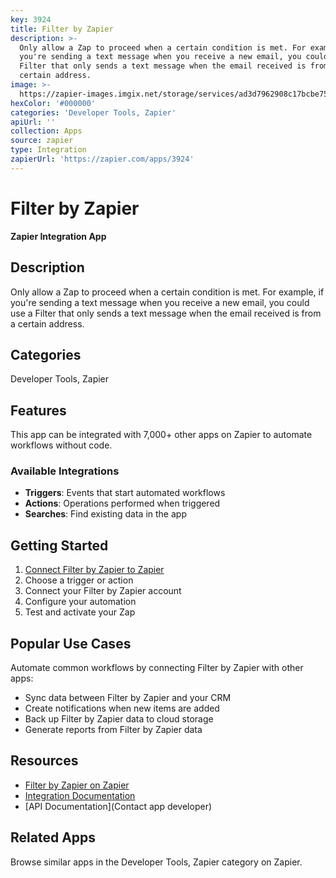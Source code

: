 ```yaml
---
key: 3924
title: Filter by Zapier
description: >-
  Only allow a Zap to proceed when a certain condition is met. For example, if
  you're sending a text message when you receive a new email, you could use a
  Filter that only sends a text message when the email received is from a
  certain address.
image: >-
  https://zapier-images.imgix.net/storage/services/ad3d7962908c17bcbe753928e8786b4a.png?auto=format%2Ccompress&ixlib=python-3.0.0&q=50
hexColor: '#000000'
categories: 'Developer Tools, Zapier'
apiUrl: ''
collection: Apps
source: zapier
type: Integration
zapierUrl: 'https://zapier.com/apps/3924'
---
```

# Filter by Zapier

**Zapier Integration App**

## Description

Only allow a Zap to proceed when a certain condition is met. For example, if you're sending a text message when you receive a new email, you could use a Filter that only sends a text message when the email received is from a certain address.

## Categories

Developer Tools, Zapier

## Features

This app can be integrated with 7,000+ other apps on Zapier to automate workflows without code.

### Available Integrations

- **Triggers**: Events that start automated workflows
- **Actions**: Operations performed when triggered
- **Searches**: Find existing data in the app

## Getting Started

1. [Connect Filter by Zapier to Zapier](https://zapier.com/apps/3924)
2. Choose a trigger or action
3. Connect your Filter by Zapier account
4. Configure your automation
5. Test and activate your Zap

## Popular Use Cases

Automate common workflows by connecting Filter by Zapier with other apps:

- Sync data between Filter by Zapier and your CRM
- Create notifications when new items are added
- Back up Filter by Zapier data to cloud storage
- Generate reports from Filter by Zapier data

## Resources

- [Filter by Zapier on Zapier](https://zapier.com/apps/3924)
- [Integration Documentation](https://zapier.com/apps/3924/integrations)
- [API Documentation](Contact app developer)

## Related Apps

Browse similar apps in the Developer Tools, Zapier category on Zapier.
